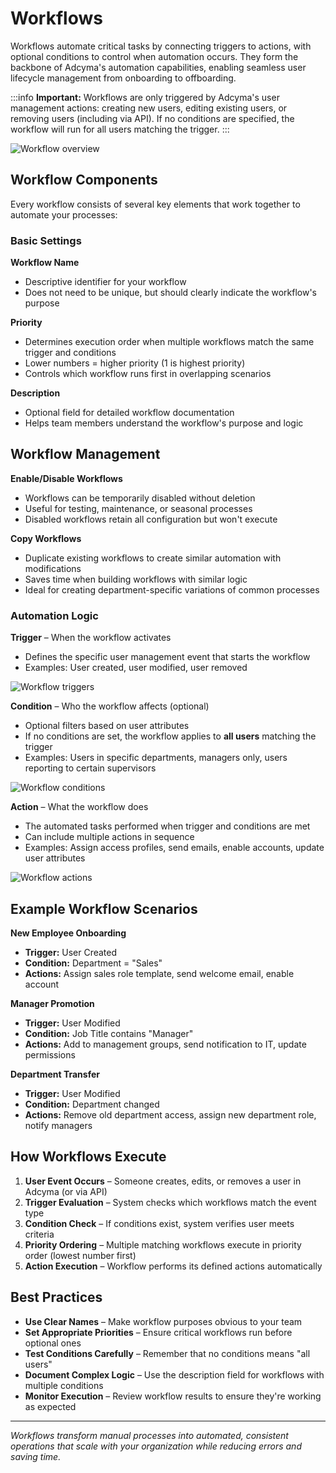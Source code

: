 # Workflows


Workflows automate critical tasks by connecting triggers to actions, with optional conditions to control when automation occurs. They form the backbone of Adcyma's automation capabilities, enabling seamless user lifecycle management from onboarding to offboarding.

:::info
**Important:** Workflows are only triggered by Adcyma's user management actions: creating new users, editing existing users, or removing users (including via API). If no conditions are specified, the workflow will run for all users matching the trigger.
:::

<Image img={workflows1} alt="Workflow overview" className="doc-screenshot" />

## Workflow Components

Every workflow consists of several key elements that work together to automate your processes:

### Basic Settings

**Workflow Name**
* Descriptive identifier for your workflow
* Does not need to be unique, but should clearly indicate the workflow's purpose

**Priority** 
* Determines execution order when multiple workflows match the same trigger and conditions
* Lower numbers = higher priority (1 is highest priority)
* Controls which workflow runs first in overlapping scenarios

**Description**
* Optional field for detailed workflow documentation
* Helps team members understand the workflow's purpose and logic

## Workflow Management

**Enable/Disable Workflows**
* Workflows can be temporarily disabled without deletion
* Useful for testing, maintenance, or seasonal processes
* Disabled workflows retain all configuration but won't execute

**Copy Workflows**
* Duplicate existing workflows to create similar automation with modifications
* Saves time when building workflows with similar logic
* Ideal for creating department-specific variations of common processes

### Automation Logic

**Trigger** – When the workflow activates
* Defines the specific user management event that starts the workflow
* Examples: User created, user modified, user removed

<Image img={workflowsTriggers} alt="Workflow triggers" className="doc-screenshot" />

**Condition** – Who the workflow affects (optional)
* Optional filters based on user attributes
* If no conditions are set, the workflow applies to **all users** matching the trigger
* Examples: Users in specific departments, managers only, users reporting to certain supervisors

<Image img={workflowsConditions} alt="Workflow conditions" className="doc-screenshot" />

**Action** – What the workflow does
* The automated tasks performed when trigger and conditions are met
* Can include multiple actions in sequence
* Examples: Assign access profiles, send emails, enable accounts, update user attributes

<Image img={workflowsActions} alt="Workflow actions" className="doc-screenshot" />

## Example Workflow Scenarios

**New Employee Onboarding**
* **Trigger:** User Created
* **Condition:** Department = "Sales"
* **Actions:** Assign sales role template, send welcome email, enable account

**Manager Promotion**
* **Trigger:** User Modified  
* **Condition:** Job Title contains "Manager"
* **Actions:** Add to management groups, send notification to IT, update permissions

**Department Transfer**
* **Trigger:** User Modified
* **Condition:** Department changed
* **Actions:** Remove old department access, assign new department role, notify managers

## How Workflows Execute

1. **User Event Occurs** – Someone creates, edits, or removes a user in Adcyma (or via API)
2. **Trigger Evaluation** – System checks which workflows match the event type
3. **Condition Check** – If conditions exist, system verifies user meets criteria
4. **Priority Ordering** – Multiple matching workflows execute in priority order (lowest number first)
5. **Action Execution** – Workflow performs its defined actions automatically

## Best Practices

* **Use Clear Names** – Make workflow purposes obvious to your team
* **Set Appropriate Priorities** – Ensure critical workflows run before optional ones
* **Test Conditions Carefully** – Remember that no conditions means "all users"
* **Document Complex Logic** – Use the description field for workflows with multiple conditions
* **Monitor Execution** – Review workflow results to ensure they're working as expected

---

*Workflows transform manual processes into automated, consistent operations that scale with your organization while reducing errors and saving time.*

